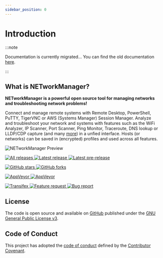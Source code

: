 ```yaml
---
sidebar_position: 0
---
```



# Introduction

:::note

Documentation is currently migrated... You can find the old documentation [here](https://github.com/BornToBeRoot/NETworkManager/tree/main/docs/Documentation).

:::

## What is NETworkManager?

**NETworkManager is a powerful open source tool for managing networks and troubleshooting network problems!**

Connect and manage remote systems with Remote Desktop, PowerShell, PuTTY, TigerVNC or AWS (Systems Manager) Session Manager. Analyze and troubleshoot your network and systems with features such as the WiFi Analyzer, IP Scanner, Port Scanner, Ping Monitor, Traceroute, DNS lookup or LLDP/CDP capture (and many [more](./Features)) in a unfied interface. Hosts (or networks) can be saved in (encrypted) profiles and used across all features.

![NETworkManager Preview](/img/preview.gif)

<div className={`${styles.shieldsContainer}`}>
  <p>
    <a className={`${styles.shields}`} href="https://github.com/BornToBeroot/NETworkManager/releases" target="_blank">
      <img alt="All releases" src="https://img.shields.io/github/downloads/BornToBeroot/NETworkManager/total.svg?style=for-the-badge&logo=github" />
    </a>    
    <a className={`${styles.shields}`} href="https://github.com/BornToBeroot/NETworkManager/releases/latest" target="_blank">
      <img alt="Latest release" src="https://img.shields.io/github/downloads/BornToBeroot/NETworkManager/latest/total.svg?style=for-the-badge&logo=github" />
    </a>
    <a className={`${styles.shields}`} href="https://github.com/BornToBeroot/NETworkManager/releases" target="_blank">
      <img alt="Latest pre-release" src="https://img.shields.io/github/downloads-pre/BornToBeroot/NETworkManager/latest/total.svg?label=downloads%40pre-release&style=for-the-badge&logo=github" />
    </a>
  </p>
  <p>
    <a className={`${styles.shields}`} href="https://github.com/BornToBeroot/NETworkManager/stargazers" target="_blank">
      <img alt="GitHub stars" src="https://img.shields.io/github/stars/BornToBeroot/NETworkManager.svg?style=for-the-badge&logo=github" />
    </a>    
    <a className={`${styles.shields}`} href="https://github.com/BornToBeroot/NETworkManager/network" target="_blank">       
      <img alt="GitHub forks" src="https://img.shields.io/github/forks/BornToBeroot/NETworkManager.svg?style=for-the-badge&logo=github" />
    </a>
  </p>
  <p> 
    <a className={`${styles.shields}`} href="https://ci.appveyor.com/project/BornToBeRoot/NETworkManager/branch/main">
      <img alt="AppVeyor" src="https://img.shields.io/appveyor/ci/BornToBeRoot/NETworkManager/main.svg?style=for-the-badge&logo=appveyor&&label=main" />
    </a>   
    <a className={`${styles.shields}`} href="https://github.com/BornToBeRoot/NETworkManager/blob/main/LICENSE">
      <img alt="AppVeyor" src="https://img.shields.io/github/license/BornToBeroot/NETworkManager.svg?style=for-the-badge&logo=github" />
    </a>     
  </p> 
  <p> 
    <a className={`${styles.shields}`} href="https://transifex.com/BornToBeRoot/NETworkManager/">
      <img alt="Transifex" src="https://img.shields.io/badge/transifex-translate-green.svg?style=for-the-badge" />
    </a>   
    <a className={`${styles.shields}`} href="https://github.com/BornToBeRoot/NETworkManager/issues/new?labels=Feature-Request&template=Feature_request.md">
      <img alt="Feature request" src="https://img.shields.io/badge/github-feature_request-green.svg?style=for-the-badge&logo=github" />
    </a>       
    <a className={`${styles.shields}`} href="https://github.com/BornToBeRoot/NETworkManager/issues/new?labels=Issue&template=Bug_report.md">
      <img alt="Bug report" src="https://img.shields.io/badge/github-bug_report-red.svg?style=for-the-badge&logo=github" />
    </a>     
  </p> 
</div>

## License

The code is open source and available on [GitHub](https://github.com/BornToBeRoot/NETworkManager) published under the [GNU General Public License v3](https://github.com/BornToBeRoot/NETworkManager/blob/main/LICENSE).

## Code of Conduct

This project has adopted the [code of conduct](https://github.com/BornToBeRoot/NETworkManager/blob/main/CODE_OF_CONDUCT.md) defined by the [Contributor Covenant](https://contributor-covenant.org/).
